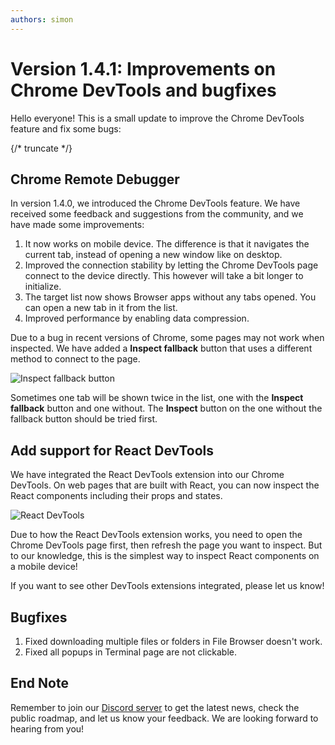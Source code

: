 ```yaml
---
authors: simon
---
```


# Version 1.4.1: Improvements on Chrome DevTools and bugfixes

<head>
  <meta name="fediverse:creator" content="@yumechan@mastodon.social"/>
</head>

Hello everyone! This is a small update to improve the Chrome DevTools feature and fix some bugs:

{/* truncate */}

## Chrome Remote Debugger

In version 1.4.0, we introduced the Chrome DevTools feature. We have received some feedback and suggestions from the community, and we have made some improvements:

1. It now works on mobile device. The difference is that it navigates the current tab, instead of opening a new window like on desktop.
2. Improved the connection stability by letting the Chrome DevTools page connect to the device directly. This however will take a bit longer to initialize.
1. The target list now shows Browser apps without any tabs opened. You can open a new tab in it from the list.
2. Improved performance by enabling data compression.

Due to a bug in recent versions of Chrome, some pages may not work when inspected. We have added a **Inspect fallback** button that uses a different method to connect to the page.

  ![Inspect fallback button](inspect.png)

Sometimes one tab will be shown twice in the list, one with the **Inspect fallback** button and one without. The **Inspect** button on the one without the fallback button should be tried first.

## Add support for React DevTools

We have integrated the React DevTools extension into our Chrome DevTools. On web pages that are built with React, you can now inspect the React components including their props and states.

![React DevTools](react-devtools.png)

Due to how the React DevTools extension works, you need to open the Chrome DevTools page first, then refresh the page you want to inspect. But to our knowledge, this is the simplest way to inspect React components on a mobile device!

If you want to see other DevTools extensions integrated, please let us know!

## Bugfixes

1. Fixed downloading multiple files or folders in File Browser doesn't work.
2. Fixed all popups in Terminal page are not clickable.

## End Note

Remember to join our [Discord server](https://discord.gg/26k3ttC2PN) to get the latest news, check the public roadmap, and let us know your feedback. We are looking forward to hearing from you!
